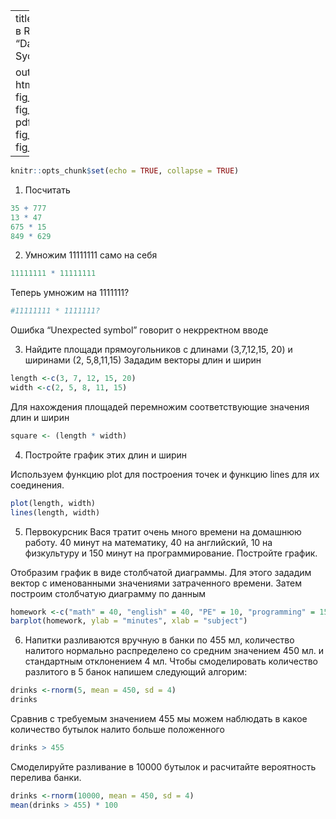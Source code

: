 
---
title: "Введение в R"
author: "Dasha Sycheva"

output:
  html_document:
    fig_width: 10
    fig_height: 8
  pdf_document:
    fig_height: 8
    fig_width: 10
     
---
\usepackage[russian]{babel}
```r
knitr::opts_chunk$set(echo = TRUE, collapse = TRUE)

```
1. Посчитать

```r
35 + 777
13 * 47
675 * 15
849 * 629
```
2. Умножим 11111111 само на себя
```r
11111111 * 11111111
```
Теперь умножим на 1111111?
```r
#11111111 * 1111111?
```
Ошибка "Unexpected symbol" говорит о некрректном вводе

3. Найдите площади прямоугольников с длинами (3,7,12,15, 20) и ширинами (2, 5,8,11,15)
Зададим векторы длин и ширин
```r
length <-c(3, 7, 12, 15, 20)
width <-c(2, 5, 8, 11, 15)
```
Для нахождения площадей перемножим соответствующие значения длин и ширин
```r
square <- (length * width)
```

4. Постройте график этих длин и ширин

Используем функцию plot для построения точек и функцию lines для их соединения. 
```r
plot(length, width)
lines(length, width)
```
5. Первокурсник Вася тратит очень много времени на домашнюю работу. 40 минут на математику, 40 на английский, 10 на физкультуру и 150 минут на программирование. Постройте график.

Отобразим график в виде столбчатой диаграммы. Для этого зададим вектор с именованными значениями затраченного времени. Затем построим столбчатую диаграмму по данным
```r
homework <-c("math" = 40, "english" = 40, "PE" = 10, "programming" = 150)
barplot(homework, ylab = "minutes", xlab = "subject")
```
6. Напитки разливаются вручную в банки по 455 мл, количество налитого нормально распределено со средним значением 450 мл. и стандартным отклонением 4 мл. Чтобы смоделировать количество разлитого в 5 банок напишем следующий алгорим:
```r
drinks <-rnorm(5, mean = 450, sd = 4)
drinks
```
Сравнив с требуемым значением 455 мы можем наблюдать в какое количество бутылок налито больше положенного
```r
drinks > 455
```
Смоделируйте разливание в 10000 бутылок и расчитайте вероятность перелива банки.
```r
drinks <-rnorm(10000, mean = 450, sd = 4)
mean(drinks > 455) * 100
```